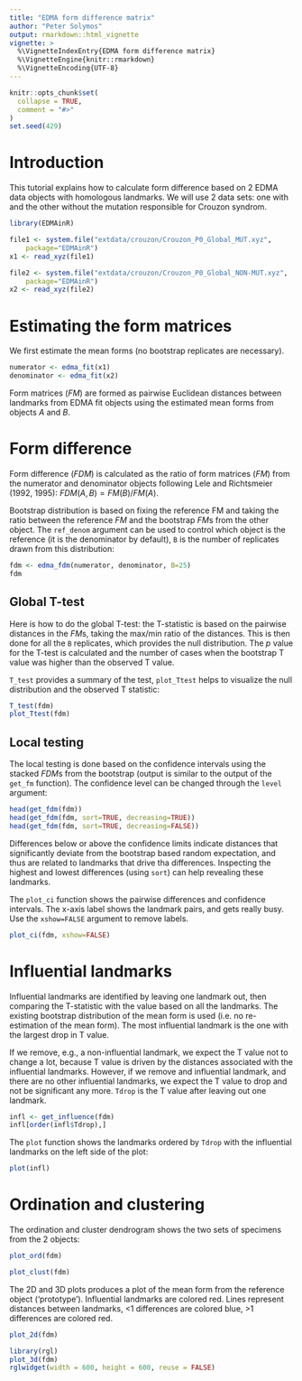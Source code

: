 ```yaml
---
title: "EDMA form difference matrix"
author: "Peter Solymos"
output: rmarkdown::html_vignette
vignette: >
  %\VignetteIndexEntry{EDMA form difference matrix}
  %\VignetteEngine{knitr::rmarkdown}
  %\VignetteEncoding{UTF-8}
---
```


```r
knitr::opts_chunk$set(
  collapse = TRUE,
  comment = "#>"
)
set.seed(429)
```

# Introduction

This tutorial explains how to calculate form difference based
on 2 EDMA data objects with homologous landmarks.
We will use 2 data sets: one with and the other without the
mutation responsible for Crouzon syndrom.

```r
library(EDMAinR)

file1 <- system.file("extdata/crouzon/Crouzon_P0_Global_MUT.xyz",
    package="EDMAinR")
x1 <- read_xyz(file1)

file2 <- system.file("extdata/crouzon/Crouzon_P0_Global_NON-MUT.xyz",
    package="EDMAinR")
x2 <- read_xyz(file2)
```

# Estimating the form matrices

We first estimate the mean forms (no bootstrap replicates are necessary).

```r
numerator <- edma_fit(x1)
denominator <- edma_fit(x2)
```

Form matrices ($FM$) are formed as pairwise Euclidean distances
between landmarks from EDMA fit objects using the estimated mean forms
from objects $A$ and $B$.

# Form difference

Form difference ($FDM$) is calculated as the ratio of form matrices
($FM$) from the numerator and denominator objects following
Lele and Richtsmeier (1992, 1995): $FDM(A,B) = FM(B)/FM(A)$.

Bootstrap distribution is based on fixing the
reference FM and taking the ratio between the reference $FM$
and the bootstrap $FM$s from the other object.
The `ref_denom` argument can be used to control which object
is the reference (it is the denominator by default),
`B` is the number of replicates drawn from this distribution:

```r
fdm <- edma_fdm(numerator, denominator, B=25)
fdm
```

## Global T-test

Here is how to do the global T-test: the T-statistic is based on the pairwise distances in the $FM$s, taking the max/min ratio of the distances.
This is then done for all the `B` replicates, which provides the null
distribution. The $p$ value for the T-test is calculated
and the number of cases when the bootstrap T value was higher than the
observed T value.

`T_test` provides a summary of the test, `plot_Ttest` helps to visualize
the null distribution and the observed T statistic:

```r
T_test(fdm)
plot_Ttest(fdm)
```

## Local testing

The local testing is done based on the
confidence intervals using the stacked $FDM$s from the bootstrap
(output is similar to the output of the `get_fm` function).
The confidence level can be changed through the `level` argument:

```r
head(get_fdm(fdm))
head(get_fdm(fdm, sort=TRUE, decreasing=TRUE))
head(get_fdm(fdm, sort=TRUE, decreasing=FALSE))
```

Differences below or above the confidence limits
indicate distances that significantly deviate from the bootstrap
based random expectation, and thus are related to landmarks
that drive tha differences. Inspecting the highest and lowest
differences (using `sort`) can help revealing these landmarks.

The `plot_ci` function shows the pairwise differences and confidence intervals.
The x-axis label shows the landmark pairs, and gets really busy.
Use the `xshow=FALSE` argument to remove labels.

```r
plot_ci(fdm, xshow=FALSE)
```

# Influential landmarks

Influential landmarks are identified by leaving one landmark out,
then comparing the T-statistic with the value based on all the
landmarks. The existing bootstrap distribution of
the mean form is used (i.e. no re-estimation of the mean form).
The most influential landmark is the one with the largest drop in T value.

If we remove, e.g., a non-influential landmark, we expect the T value not to 
change a lot, because T value is driven by the distances associated with the
influential landmarks. However, if we remove and influential landmark, and 
there are no other influential landmarks, we expect the T value to drop and 
not be significant any more.
`Tdrop` is the T value after leaving out one landmark.

```r
infl <- get_influence(fdm)
infl[order(infl$Tdrop),]
```

The `plot` function shows the landmarks ordered by `Tdrop`
with the influential landmarks on the left side of the plot:

```r
plot(infl)
```

# Ordination and clustering

The ordination and cluster dendrogram shows the two sets
of specimens from the 2 objects:

```r
plot_ord(fdm)
```

```r
plot_clust(fdm)
```

The 2D and 3D plots produces a plot of the mean form
from the reference object ('prototype').
Influential landmarks are colored red.
Lines represent distances between landmarks,
<1 differences are colored blue, >1 differences are colored red.

```r
plot_2d(fdm)
```


```r
library(rgl)
plot_3d(fdm)
rglwidget(width = 600, height = 600, reuse = FALSE)
```

